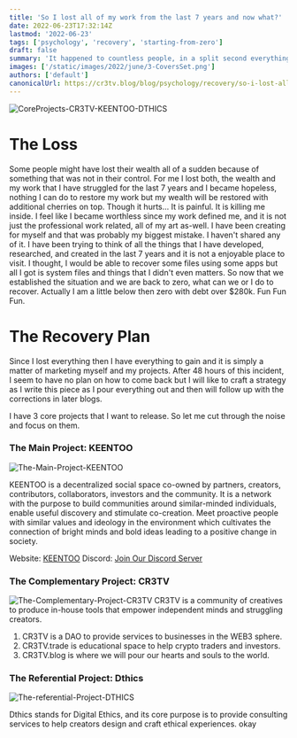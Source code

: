 ```yaml
---
title: 'So I lost all of my work from the last 7 years and now what?'
date: 2022-06-23T17:32:14Z
lastmod: '2022-06-23'
tags: ['psychology', 'recovery', 'starting-from-zero']
draft: false
summary: 'It happened to countless people, in a split second everything vanishes and we cannot do anything about it. Since, it is inventible to restore all of our resources then what should we do?'
images: ['/static/images/2022/june/3-CoversSet.png']
authors: ['default']
canonicalUrl: https://cr3tv.blog/blog/psychology/recovery/so-i-lost-all-my-work-from-the-last-7-years-now-what
---
```


![CoreProjects-CR3TV-KEENTOO-DTHICS](/static/images/2022/june/3-CoversSet.png)

# The Loss

Some people might have lost their wealth all of a sudden because of something that was not in their control. For me I lost both, the wealth and my work that I have struggled for the last 7 years and I became hopeless, nothing I can do to restore my work but my wealth will be restored with additional cherries on top. Though it hurts... It is painful. It is killing me inside. I feel like I became worthless since my work defined me, and it is not just the professional work related, all of my art as-well. I have been creating for myself and that was probably my biggest mistake. I haven't shared any of it. I have been trying to think of all the things that I have developed, researched, and created in the last 7 years and it is not a enjoyable place to visit. I thought, I would be able to recover some files using some apps but all I got is system files and things that I didn't even matters. So now that we established the situation and we are back to zero, what can we or I do to recover. Actually I am a little below then zero with debt over $280k.
Fun Fun Fun.

# The Recovery Plan

Since I lost everything then I have everything to gain and it is simply a matter of marketing myself and my projects. After 48 hours of this incident, I seem to have no plan on how to come back but I will like to craft a strategy as I write this piece as I pour everything out and then will follow up with the corrections in later blogs.

I have 3 core projects that I want to release. So let me cut through the noise and focus on them.

### The Main Project: KEENTOO

![The-Main-Project-KEENTOO](/static/images/2022/june/KEENTOO.png)

KEENTOO is a decentralized social space co-owned by partners, creators, contributors, collaborators, investors and the community. It is a network with the purpose to build communities around similar-minded individuals, enable useful discovery and stimulate co-creation. Meet proactive people with similar values and ideology in the environment which cultivates the connection of bright minds and bold ideas leading to a positive change in society.

Website: [KEENTOO](https://keentoo.com/)
Discord: [Join Our Discord Server](https://discord.gg/E6c2KUztD3)

### The Complementary Project: CR3TV

![The-Complementary-Project-CR3TV](/static/images/2022/june/CR3TV.png)
CR3TV is a community of creatives to produce in-house tools that empower independent minds and struggling creators.

1. CR3TV is a DAO to provide services to businesses in the WEB3 sphere.
2. CR3TV.trade is educational space to help crypto traders and investors.
3. CR3TV.blog is where we will pour our hearts and souls to the world.

### The Referential Project: Dthics

![The-referential-Project-DTHICS](/static/images/2022/june/DTHICS.png)

Dthics stands for Digital Ethics, and its core purpose is to provide consulting services to help creators design and craft ethical experiences.
okay
